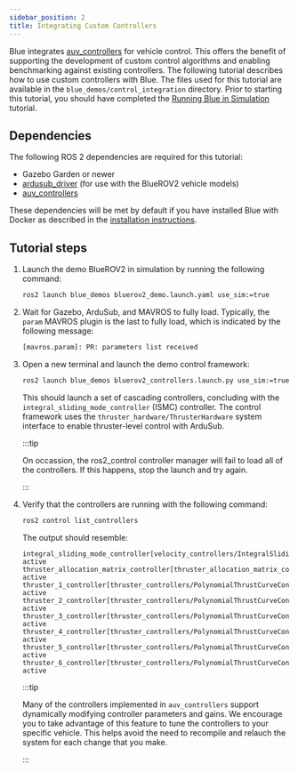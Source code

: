 ```yaml
---
sidebar_position: 2
title: Integrating Custom Controllers
---
```


Blue integrates [auv_controllers](https://github.com/Robotic-Decision-Making-Lab/auv_controllers)
for vehicle control. This offers the benefit of supporting the development of
custom control algorithms and enabling benchmarking against existing
controllers. The following tutorial describes how to use custom controllers
with Blue. The files used for this tutorial are available in the
`blue_demos/control_integration` directory. Prior to starting this tutorial,
you should have completed the [Running Blue in Simulation](/tutorials/simulation)
tutorial.

## Dependencies

The following ROS 2 dependencies are required for this tutorial:

* Gazebo Garden or newer
* [ardusub_driver](https://github.com/Robotic-Decision-Making-Lab/ardusub_driver)
  (for use with the BlueROV2 vehicle models)
* [auv_controllers](https://github.com/Robotic-Decision-Making-Lab/auv_controllers)

These dependencies will be met by default if you have installed Blue with
Docker as described in the [installation instructions](/installation).

## Tutorial steps

1. Launch the demo BlueROV2 in simulation by running the following command:

   ```bash
   ros2 launch blue_demos bluerov2_demo.launch.yaml use_sim:=true
   ```

2. Wait for Gazebo, ArduSub, and MAVROS to fully load. Typically, the `param`
   MAVROS plugin is the last to fully load, which is indicated by the following
   message:

   ```bash
   [mavros.param]: PR: parameters list received
   ```

3. Open a new terminal and launch the demo control framework:

   ```bash
   ros2 launch blue_demos bluerov2_controllers.launch.py use_sim:=true
   ```

   This should launch a set of cascading controllers, concluding with the
   `integral_sliding_mode_controller` (ISMC) controller. The control framework
   uses the `thruster_hardware/ThrusterHardware` system interface to enable
   thruster-level control with ArduSub.

   :::tip

   On occassion, the ros2_control controller manager will fail to load all of
   the controllers. If this happens, stop the launch and try again.

   :::

4. Verify that the controllers are running with the following command:

   ```bash
   ros2 control list_controllers
   ```

   The output should resemble:

   ```
   integral_sliding_mode_controller[velocity_controllers/IntegralSlidingModeController] active
   thruster_allocation_matrix_controller[thruster_allocation_matrix_controller/ThrusterAllocationMatrixController] active
   thruster_1_controller[thruster_controllers/PolynomialThrustCurveController] active
   thruster_2_controller[thruster_controllers/PolynomialThrustCurveController] active
   thruster_3_controller[thruster_controllers/PolynomialThrustCurveController] active
   thruster_4_controller[thruster_controllers/PolynomialThrustCurveController] active
   thruster_5_controller[thruster_controllers/PolynomialThrustCurveController] active
   thruster_6_controller[thruster_controllers/PolynomialThrustCurveController] active
   ```

   :::tip

   Many of the controllers implemented in `auv_controllers` support dynamically
   modifying controller parameters and gains. We encourage you to take
   advantage of this feature to tune the controllers to your specific vehicle.
   This helps avoid the need to recompile and relauch the system for each
   change that you make.

   :::
